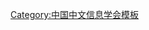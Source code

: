 {{Navbox
| name   = 中国中文信息学会第二届理事会
| title  = [[中国中文信息学会]]第二届理事会
| above  = 1986年－1991年
| bodyclass = hlist
| group1 = 理事长
| list1  = [[钱伟长]]
| group2 = 副理事长
| list2  = 
* [[安其春]]
* [[陈立为]]
* [[刘涌泉]]
* [[甄健民]]
* [[许孔时]]
* [[支秉彝]]
| group3 = 秘书长
| list3  = [[许孔时]]（兼）
| group4 = 常务副秘书长
| list4  = [[李峰|李　峰]]
| group5 = 副秘书长
| list5  = 
* [[陈树楷]]
* [[欧阳轵能]]
| group6 = 
| list6  = 
}}<noinclude>
{{collapsible option}}
[[Category:中国中文信息学会模板]]
</noinclude>